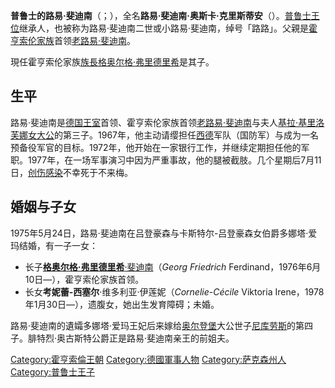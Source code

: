{{Otheruses|subject=普魯士老路易·斐迪南親王的兒子—小路易·斐迪南|普魯士的路易·費迪南}}
{{Infobox noble
| name         = 普魯士的路易·斐迪南
| image        = Grabstelle Louis Ferdinand Prinz von Preussen.jpg
| caption      = 在[[奧特斯貝格|奧特斯貝格]]的路易·斐迪南亲王墳墓
| birth_date   = {{birth date|1944|8|25|df=y}}
| birth_place  = {{flag|Nazi Germany}}[[布蘭登堡省|布蘭登堡省]][[諾伊馬爾克|諾伊馬爾克]]
| death_date   = {{death date and age|1977|7|11|1944|8|25|df=y}}
| death_place  = {{FRG}}[[不萊梅|不萊梅]]
| burial_place = [[奧特斯貝格|奧特斯貝格]]
| spouse       = 卡斯特尔-吕登豪森的多娜塔
| issue        = [[普魯士的格奧爾格·腓特烈|格奥尔格·腓特烈]]<br>考妮蕾-西塞尔
| noble family = [[霍亨索倫王朝|霍亨索倫家族]]
| father       = [[路易·斐迪南_(普鲁士)|路易·斐迪南王子]]
| mother       = [[琪拉·基里洛芙娜|琪拉·基里洛芙娜]]
}}

'''普鲁士的路易·斐迪南'''（{{lang-de|'''Louis Ferdinand von Preußen'''}}；{{bd|1944年|8月25日|1977年|7月11日|catIdx=W}}），全名'''路易·斐迪南·奥斯卡·克里斯蒂安'''（{{lang-de|'''Louis Ferdinand Oskar Christian'''}}）。[[普鲁士国王列表|普鲁士王位]]继承人，也被称为路易·斐迪南二世或小路易·斐迪南，绰号「路路」。父親是[[霍亨索伦王朝|霍亨索伦家族]]首领[[路易·斐迪南_(普鲁士)|老路易·斐迪南]]。

現任霍亨索伦家族[[族長|族長]][[普魯士的格奧爾格·腓特烈|格奥尔格·弗里德里希]]是其子。

==生平==
路易·斐迪南是[[德国王室|德国王室]]首领、霍亨索伦家族首领[[路易·斐迪南_(普鲁士)|老路易·斐迪南]]与夫人[[基拉·基里洛芙娜女大公|基拉·基里洛芙娜女大公]]的第三子。1967年，他主动请缨担任[[西德|西德]]军队（国防军）与成为一名预备役军官的目标。1972年，他开始在一家银行工作，并继续定期担任他的军职。1977年，在一场军事演习中因为严重事故，他的腿被截肢。几个星期后7月11日，[[创伤|创伤]][[感染|感染]]不幸死于不来梅。

== 婚姻与子女 ==
1975年5月24日，路易·斐迪南在吕登豪森与卡斯特尔-吕登豪森女伯爵多娜塔·爱玛结婚，有一子一女：
* 长子[[普魯士的格奧爾格·腓特烈|'''格奥尔格·弗里德里希'''·斐迪南]]（''Georg Friedrich'' Ferdinand，1976年6月10日—），霍亨索伦家族首领。
* 长女'''考妮蕾-西塞尔'''·维多利亚·伊莲妮（''Cornelie-Cécile'' Viktoria Irene，1978年1月30日—），遗腹女，她出生发育障碍；未婚。

路易·斐迪南的遺孀多娜塔·爱玛王妃后来嫁给[[奥尔登堡大公國|奥尔登堡]]大公世子[[尼库劳斯_(奥尔登堡)|尼库劳斯]]的第四子{{le|歐登堡的腓特烈·奧古斯特|Duke Friedrich August of Oldenburg|腓特烈··奥古斯特}}。腓特烈·奥古斯特公爵正是路易·斐迪南亲王的前姐夫。

{{Authority control}}
{{DEFAULTSORT:Louis Ferdinand Of Prussia, Prince 1944}}
[[Category:霍亨索倫王朝|Category:霍亨索倫王朝]]
[[Category:德國軍事人物|Category:德國軍事人物]]
[[Category:萨克森州人|Category:萨克森州人]]
[[Category:普鲁士王子|Category:普鲁士王子]]